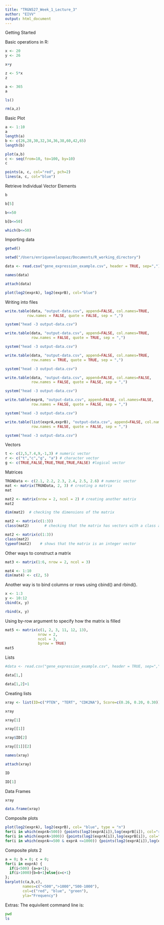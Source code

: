 ```yaml
---
title: "TRGN527_Week_1_Lecture_3"
author: "EIVV"
output: html_document
---
```


Getting Started

Basic operations in R:
```R
x <- 20
y <- 26

x+y

z <- 5*x
z

a <- 365
a

ls()

rm(a,z)
```

Basic Plot
```R
a <- 1:10
a
length(a)
b <- c(26,28,30,32,34,36,38,60,42,65)
length(b)

plot(a,b)
c <- seq(from=10, to=100, by=10)
c

points(a, c, col="red", pch=2)
lines(a, c, col="blue")
```

Retrieve Individual Vector Elements
```R
b

b[5]

b<=50

b[b<=50]

which(b<=50)

```

Importing data
```R
getwd()

setwd("/Users/enriquevelazquez/Documents/R_working_directory")

data <- read.csv("gene_expression_example.csv", header = TRUE, sep=",")

names(data)

attach(data)

plot(log2(exprA), log2(exprB), col="blue")
```

Writing into files
```R
write.table(data, "output-data.csv", append=FALSE, col.names=TRUE,
          row.names = FALSE, quote = FALSE, sep = ",")

system("head -3 output-data.csv")

write.table(data, "output-data.csv", append=FALSE, col.names=TRUE,
            row.names = FALSE, quote = TRUE, sep = ",")

system("head -3 output-data.csv")

write.table(data, "output-data.csv", append=FALSE, col.names=TRUE,
            row.names = TRUE, quote = TRUE, sep = ",")

system("head -3 output-data.csv")

write.table(data, "output-data.csv", append=FALSE, col.names=FALSE,
            row.names = FALSE, quote = FALSE, sep = ",")

system("head -3 output-data.csv")

write.table(exprA, "output-data.csv", append=FALSE, col.names=FALSE,
            row.names = FALSE, quote = FALSE, sep = ",")

system("head -3 output-data.csv")

write.table(list(exprA,exprB), "output-data.csv", append=FALSE, col.names=FALSE,
            row.names = FALSE, quote = FALSE, sep = ",")

system("head -3 output-data.csv")

```

Vectors
```R
t <- c(2,5,7.4,9,-1,3) # numeric vector
r <- c("t","c","g", "a") # character vector
g <- c(TRUE,FALSE,TRUE,TRUE,TRUE,FALSE) #logical vector
```

Matrices
```R
TRGNData <- c(2.1, 2.2, 2.3, 2.4, 2.5, 2.6) # numeric vector
mat <- matrix(TRGNData, 2, 3) # creating a matrix
mat

mat2 <- matrix(nrow = 2, ncol = 2) # creating another matrix
mat2

dim(mat2)  # checking the dimensions of the matrix

mat2 <- matrix(c(1:3))
class(mat2)       # checking that the matrix has vectors with a class attribute

mat2 <- matrix(c(1:3))
class(mat2)
typeof(mat2)    # shows that the matrix is an integer vector
```

Other ways to construct a matrix
```R
mat3 <- matrix(1:6, nrow = 2, ncol = 3)

mat4 <- 1:10
dim(mat4) <- c(2, 5)
```

Another way is to bind columns or rows using cbind() and rbind().
```R
x <- 1:3
y <- 10:12
cbind(x, y)

rbind(x, y)
```

Using by-row argument to specify how the matrix is filled
```R
mat5 <- matrix(c(1, 2, 3, 11, 12, 13),
               nrow = 2,
               ncol = 3,
               byrow = TRUE)
mat5
```

Lists
```R
#data <- read.csv("gene_expression_example.csv", header = TRUE, sep=",")

data[1,]

data[1,2]+1
```

Creating lists
```R
xray <- list(ID=c("PTEN", "TERT", "CDK2NA"), Score=c(0.26, 0.20, 0.30))

xray

xray[1]

xray[[1]]

xray$ID[2]

xray[[1]][2]

names(xray)

attach(xray)

ID

ID[1]
```

Data Frames
```R
xray

data.frame(xray)
```

Composite plots
```R
plot(log2(exprA), log2(exprB), col= "blue", type = "n")
for(i in which(exprA<500)) {points(log2(exprA[i]),log(exprB[i]), col="red")}
for(i in which(exprA>1000)) {points(log2(exprA[i]),log(exprB[i]), col="blue")}
for(i in which(exprA>=500 & exprA <=1000)) {points(log2(exprA[i]),log(exprB[i]), col="green")}
```

Composite plots 2
```R
a = 0; b = 0; c = 0;
for(i in exprA) {
  if(i<500) {a=a+1};
  if(i>1000){b=b+1}else{c=c+1}
};
barplot(c(a,b,c),
        names=c("<500",">1000","500-1000"),
        col=c("red", "blue", "green"),
        yla="Frequency")
```

Extras: The equivilent command line is:
```bash
pwd
ls
```







